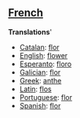 ==[[French]]==

'''Translations''''

*[[Catalan]]: [[flor]]
*[[English]]: [[flower]]
*[[Esperanto]]: [[floro]]
*[[Galician]]: [[flor]]
*[[Greek]]: [[anthe]]
*[[Latin]]: [[flos]]
*[[Portuguese]]: [[flor]]
*[[Spanish]]: [[flor]]